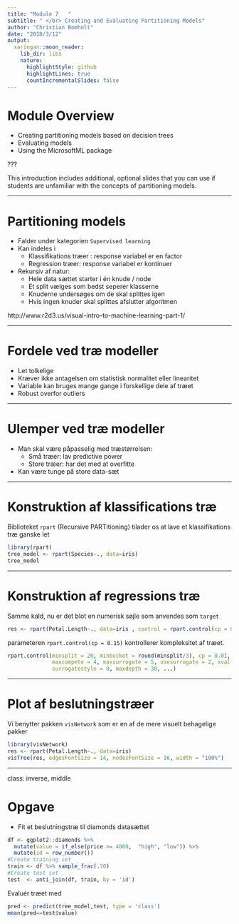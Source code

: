 ```yaml
---
title: "Module 7   "
subtitle: " </br> Creating and Evaluating Partitioning Models"
author: "Christian Bomholt"
date: "2018/3/12"
output:
  xaringan::moon_reader:
    lib_dir: libs
    nature:
      highlightStyle: github
      highlightLines: true
      countIncrementalSlides: false
---
```



# Module Overview

- Creating partitioning models based on decision trees
- Evaluating models
- Using the MicrosoftML package

???

This introduction includes additional, optional slides that you can use if students are unfamiliar with the concepts of partitioning models.


---

# Partitioning models

- Falder under kategorien `Supervised learning`
- Kan indeles i
  - Klassifikations træer : response variabel er en factor
  - Regression træer: response variabel er kontinuer
- Rekursiv af natur:
  - Hele data sættet starter i én knude / node
  - Et split vælges som bedst seperer klasserne
  - Knuderne undersøges om de skal splittes igen
  - Hvis ingen knuder skal splittes afslutter algoritmen


http://www.r2d3.us/visual-intro-to-machine-learning-part-1/


---

# Fordele ved træ modeller

- Let tolkelige
- Kræver ikke antagelsen om statistisk normalitet eller linearitet
- Variable kan bruges mange gange i forskellige dele af træet
- Robust overfor outliers

---

# Ulemper ved træ modeller

- Man skal være påpasselig med træstørrelsen:
  - Små træer: lav predictive power
  - Store træer: har det med at overfitte
- Kan være tunge på store data-sæt

---

# Konstruktion af klassifications træ

Biblioteket `rpart` (Recursive PARTitioning) tilader os at lave et klassifikations træ ganske let

```r
library(rpart)
tree_model <- rpart(Species~., data=iris)
tree_model
```


---

# Konstruktion af regressions træ

Samme kald, nu er det blot en numerisk søjle som anvendes som `target`

```r
res <- rpart(Petal.Length~., data=iris , control = rpart.control(cp = 0.15))
```

parameteren `rpart.control(cp = 0.15)` kontrollerer kompleksitet af træet.

```r
rpart.control(minsplit = 20, minbucket = round(minsplit/3), cp = 0.01, 
              maxcompete = 4, maxsurrogate = 5, usesurrogate = 2, xval = 10,
              surrogatestyle = 0, maxdepth = 30, ...)
```


---

# Plot af beslutningstræer

Vi benytter pakken `visNetwork` som er en af de mere visuelt behagelige pakker

```r
library(visNetwork)
res <- rpart(Petal.Length~., data=iris)
visTree(res, edgesFontSize = 14, nodesFontSize = 16, width = "100%")
```


---

class: inverse, middle

# Opgave

- Fit et beslutningstræ til diamonds datasættet

```r
df <- ggplot2::diamonds %>%
  mutate(value = if_else(price >= 4000,  "high", "low")) %>%
  mutate(id = row_number())
#Create training set
train <- df %>% sample_frac(.70)
#Create test set
test  <- anti_join(df, train, by = 'id')
```

Evaluér træet med
```r
pred <- predict(tree_model,test, type = 'class')
mean(pred==test$value)
```


